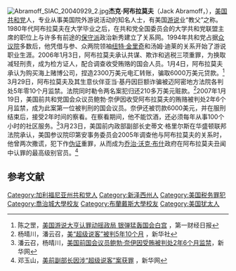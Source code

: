 [[File:Abramoff_SIAC_20040929_2.jpg|thumb]]'''杰克·阿布拉莫夫'''（Jack Abramoff，{{bd|1959年|2月28日|catIdx=A}}），[[美国|美国]][[共和黨_(美國)|共和党]]人，专业从事美国院外游说活动的知名人士，有美国[[游说|游说]]业“教父”之称。1980年代阿布拉莫夫在大学毕业之后，在共和党全国委员会的大学共和党联盟主席的职位上与许多有前途的[[保守派|保守派]]政治新秀建立了关系网。1994年共和党占据[[众议院|众议院]]多数后，他凭借与参、众两院领袖[[纽特·金里奇|纽特·金里奇]]和汤姆·迪莱的关系开始了游说职业生涯。2006年1月3日，阿布拉莫夫承认共谋、欺诈和逃税三项重罪，为换取减轻刑责，成为检方证人，配合调查收受贿赂的国会人员。1月4日，阿布拉莫夫承认为购买海上赌博公司，捏造2300万美元电汇转账，骗取6000万美元贷款。<ref>陈之罡，[http://news.sina.com.cn/w/2006-01-24/04508950619.shtml 美国游说大亨认罪动摇政局 银弹猛轰国会白宫] {{Wayback|url=http://news.sina.com.cn/w/2006-01-24/04508950619.shtml |date=20190519234654 }}，第一财经日报</ref> 3月29日，阿布拉莫夫及其生意伙伴亚当·基丹因巨额诈骗被迈阿密地方法院各判处5年零10个月监禁。法院同时勒令两名案犯归还210多万美元赃款。<ref>杨晴川，潘云召，[http://news3.xinhuanet.com/mrdx/2006-03/31/content_4367855.htm 美“超级说客”被判5年10个月] {{webarchive|url=https://web.archive.org/web/20160304192548/http://news3.xinhuanet.com/mrdx/2006-03/31/content_4367855.htm |date=2016-03-04 }}，新华社</ref>2007年1月19日，美国前共和党国会众议员鲍勃·奈伊因收受阿布拉莫夫的贿赂被判处2年6个月监禁，成为此案第一位被判刑的国会议员。奈伊还被罚款6000美元，并在服刑结束后，接受2年时间的察看。在察看期间，他不能饮酒，还必须每年从事100个小时的社区服务。<ref>潘云召，杨晴川，[http://news.xinhuanet.com/world/2007-01/20/content_5628477.htm 美国前国会议员鲍勃·奈伊因受贿被判处2年6个月监禁]，新华网</ref>3月23日，美国前内政部副部长史蒂文·格里尔斯在华盛顿联邦法院承认，美国参议院印第安事务委员会2005年调查他与阿布拉莫夫的关系时，他曾两次撒谎，犯下作[[伪证|伪证]]重罪，从而成为[[乔治·沃克·布什|乔治·沃克·布什]]政府在阿布拉莫夫丑闻中认罪的最高级别官员。<ref>邓玉山，[http://news.xinhuanet.com/world/2007-03/25/content_5891174.htm 美前副部长因涉“超级说客”案获罪] {{Wayback|url=http://news.xinhuanet.com/world/2007-03/25/content_5891174.htm |date=20070327095107 }}，新华网</ref>

== 参考文献 ==
{{Reflist}}

{{Authority control}}
{{DEFAULTSORT:Abramoff, Jack}}
[[Category:加利福尼亚州共和党人|Category:加利福尼亚州共和党人]]
[[Category:新泽西州人|Category:新泽西州人]]
[[Category:美国税务罪犯|Category:美国税务罪犯]]
[[Category:喬治城大學校友|Category:喬治城大學校友]]
[[Category:布蘭戴斯大學校友|Category:布蘭戴斯大學校友]]
[[Category:美国犹太人|Category:美国犹太人]]